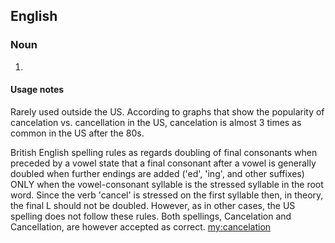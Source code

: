 ==English==

===Noun===
{{en-noun}}
# {{alternative spelling of|cancellation}}

====Usage notes====
Rarely used outside the US. According to graphs that show the popularity of cancelation vs. cancellation in the US, cancelation is almost 3 times as common in the US after the 80s.

British English spelling rules as regards doubling of final consonants when preceded by a vowel state that a final consonant after a vowel is generally doubled when further endings are added ('ed', 'ing', and other suffixes) ONLY when the vowel-consonant syllable is the stressed syllable in the root word. Since the verb 'cancel' is stressed on the first syllable then, in theory, the final L should not be doubled. However, as in other cases, the US spelling does not follow these rules. Both spellings, Cancelation and Cancellation, are however accepted as correct.
[[my:cancelation]]